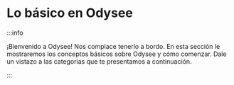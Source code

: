 # Lo básico en Odysee

:::info

¡Bienvenido a Odysee! Nos complace tenerlo a bordo. En esta sección le mostraremos los conceptos básicos sobre Odysee y cómo comenzar. Dale un vistazo a las categorías que te presentamos a continuación.

:::

<CategoryCards/>

<CardRow>
  <ThumbnailCard
    title="¿Qué es Odysee?"
    description="Odysee suena genial. Sin embargo. ¿Qué es Odysee?"
    to={'/es/category-basics/whatisodysee/'}
    thumbnail="/img/es/image_8.png"
    size="4"
    />
  <ThumbnailCard
    title="Configuración"
    description="¿Cómo configurar su cuenta?"
    to={'/es/category/setting-up-your-account'}
    thumbnail="/img/es/image_10.png"
    size="4"
    />
  <ThumbnailCard
    title="Iniciando sesión"
    description="¿Cómo inicio sesión? ¿Qué pasa si olvidé mi contraseña?"
    to={'/es/category/logging-in'}
    thumbnail="/img/es/image_11.png"
    size="4"
    />
  <ThumbnailCard
    title="Cambios de contraseña"
    description="Cambiar su contraseña mientras está conectado."
    to={'/es/category-basics/passwordchanges'}
    thumbnail="/img/es/image_12.png"
    size="4"
    />
  <ThumbnailCard
    title="Cambios de correo electrónico"
    description="Cambiar el correo electrónico de su cuenta en Odysee."
    to={'/es/category-basics/emailchanges'}
    thumbnail="/img/es/image_9.png"
    size="4"
    />
  <ThumbnailCard
    title="Agregar una cuenta bancaria"
    description="Agregar una cuenta bancaria para comenzar a recibir propinas en efectivo."
    to={'/es/category-basics/bankaccount'}
    thumbnail="/img/es/image_13.png"
    size="4"
    />
  <ThumbnailCard
    title="Agregar un método de pago"
    description="Agrega un método de pago para comenzar a enviar propinas en efectivo."
    to={'/es/category-basics/paymentmethod'}
    thumbnail="/img/es/image_14.png"
    size="4"
    />
  <ThumbnailCard
    title="Eliminación de cuenta"
    description="Borrando tu cuenta :("
    to={'/es/category-basics/deletingyouraccount'}
    thumbnail="/img/es/image_15.png"
    size="4"
    />
</CardRow>
